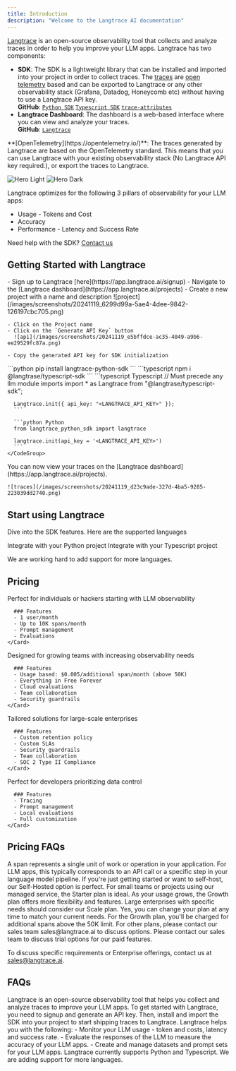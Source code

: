 ```yaml
---
title: Introduction
description: "Welcome to the Langtrace AI documentation"
---
```


[Langtrace](https://langtrace.ai/) is an open-source observability tool that collects and analyze traces in order to help you improve your LLM apps. Langtrace has two components:

- **SDK**: The SDK is a lightweight library that can be installed and imported into your project in order to collect traces. The [traces](https://opentelemetry.io/docs/concepts/signals/traces/) are [open telemetry](https://opentelemetry.io/) based and can be exported to Langtrace or any other observability stack (Grafana, Datadog, Honeycomb etc) without having to use a Langtrace API key.
  <br />
  **GitHub**: [`Python SDK`](https://github.com/Scale3-Labs/langtrace-python-sdk)
  [`Typescript SDK`](https://github.com/Scale3-Labs/langtrace-typescript-sdk) [`trace-attributes`](https://github.com/Scale3-Labs/langtrace-trace-attributes)
- **Langtrace Dashboard**: The dashboard is a web-based interface where you can view and analyze your traces.
  <br />
  **GitHub**: [`Langtrace`](https://github.com/Scale3-Labs/langtrace)

<Note>
  **[OpenTelemetry](https://opentelemetry.io/)**: The traces generated by
  Langtrace are based on the OpenTelemetry standard. This means that you can use
  Langtrace with your existing observability stack (No Langtrace API key
  required.), or export the traces to Langtrace.
</Note>

<img
  className="block dark:hidden"
  src="/images/metrics-light.png"
  alt="Hero Light"
/>
<img
  className="hidden dark:block"
  src="/images/metrics-dark.png"
  alt="Hero Dark"
/>

Langtrace optimizes for the following 3 pillars of observability for your LLM apps:

- Usage - Tokens and Cost
- Accuracy
- Performance - Latency and Success Rate

Need help with the SDK? [Contact us](https://calendar.app.google/Go5gXNPcqZjAY4i47)

## Getting Started with Langtrace

<Steps>
  <Step title="Sign up and Generate API Key">
    - Sign up to Langtrace [here](https://app.langtrace.ai/signup)
    - Navigate to the [Langtrace dashboard](https://app.langtrace.ai/projects)
    - Create a new project with a name and description
      ![project](/images/screenshots/20241119_6299d99a-5ae4-4dee-9842-126197cbc705.png)

    - Click on the Project name
    - Click on the `Generate API Key` button
      ![api](/images/screenshots/20241119_e5bffdce-ac35-4049-a9b6-ee29529fc87a.png)

    - Copy the generated API key for SDK initialization
  </Step>

  <Step title="Install the SDK">
    <Tabs>
      <Tab title="Python">
        ```python
        pip install langtrace-python-sdk
        ```
      </Tab>
      <Tab title="Typescript">
        ```typescript
        npm i @langtrase/typescript-sdk
        ```
      </Tab>
    </Tabs>
  </Step>

  <Step title="Initialize the SDK">
    <CodeGroup>
      ```typescript Typescript
      // Must precede any llm module imports
      import * as Langtrace from "@langtrase/typescript-sdk";

      Langtrace.init({ api_key: "<LANGTRACE_API_KEY>" });
      ```

      ```python Python
      from langtrace_python_sdk import langtrace

      langtrace.init(api_key = '<LANGTRACE_API_KEY>')
      ```
    </CodeGroup>
  </Step>

  <Step title="View Your Traces">
    You can now view your traces on the [Langtrace dashboard](https://app.langtrace.ai/projects).

    ![traces](/images/screenshots/20241119_d23c9ade-327d-4ba5-9285-223039dd2740.png)
  </Step>
</Steps>

## Start using Langtrace

Dive into the SDK features. Here are the supported languages

<CardGroup cols={2}>
  <Card
    title="Python SDK"
    icon="python"
    href="/sdk/python_sdk"
  >
    Integrate with your Python project
  </Card>
  <Card
    title="Typescript SDK"
    icon="node-js"
    href="/sdk/typescript_sdk"
  >
     Integrate with your Typescript project
  </Card>

</CardGroup>

We are working hard to add support for more languages.

## Pricing

<Tabs>
  <Tab title="Starter">
    <Card title="Free Forever">
      Perfect for individuals or hackers starting with LLM observability

      ### Features
      - 1 user/month
      - Up to 10K spans/month
      - Prompt management
      - Evaluations
    </Card>
  </Tab>

  <Tab title="Growth">
    <Card title="$39/user/month">
      Designed for growing teams with increasing observability needs

      ### Features
      - Usage based: $0.005/additional span/month (above 50K)
      - Everything in Free Forever
      - Cloud evaluations
      - Team collaboration
      - Security guardrails
    </Card>
  </Tab>

  <Tab title="Scale">
    <Card title="Enterprise - Custom Pricing">
      Tailored solutions for large-scale enterprises

      ### Features
      - Custom retention policy
      - Custom SLAs
      - Security guardrails
      - Team collaboration
      - SOC 2 Type II Compliance
    </Card>
  </Tab>

  <Tab title="Self-Hosted">
    <Card title="Free to Start">
      Perfect for developers prioritizing data control

      ### Features
      - Tracing
      - Prompt management
      - Local evaluations
      - Full customization
    </Card>
  </Tab>
</Tabs>

## Pricing FAQs

<Accordion title="What is a span?">
  A span represents a single unit of work or operation in your application. For LLM apps, this typically corresponds to an API call or a specific step in your language model pipeline.
</Accordion>

<Accordion title="How do I know which plan is right for me?">
  If you're just getting started or want to self-host, our Self-Hosted option is perfect. For small teams or projects using our managed service, the Starter plan is ideal. As your usage grows, the Growth plan offers more flexibility and features. Large enterprises with specific needs should consider our Scale plan.
</Accordion>

<Accordion title="Can I upgrade or downgrade my plan?">
  Yes, you can change your plan at any time to match your current needs.
</Accordion>

<Accordion title="What happens if I exceed my plan's limits?">
  For the Growth plan, you'll be charged for additional spans above the 50K limit. For other plans, please contact our sales team sales@langtrace.ai to discuss options.
</Accordion>

<Accordion title="Do you offer a free trial of paid features?">
  Please contact our sales team to discuss trial options for our paid features.
</Accordion>

To discuss specific requirements or Enterprise offerings, contact us at sales@langtrace.ai.

## FAQs

<Accordion title="What is Langtrace?">
  Langtrace is an open-source observability tool that helps you collect and analyze traces to improve your LLM apps.
</Accordion>

<Accordion title="How do I get started with Langtrace?">
  To get started with Langtrace, you need to signup and generate an API key. Then, install and import the SDK into your project to start shipping traces to Langtrace.
</Accordion>

<Accordion title="What are the benefits of using Langtrace?">
  Langtrace helps you with the following:
  - Monitor your LLM usage - token and costs, latency and success rate.
  - Evaluate the responses of the LLM to measure the accuracy of your LLM apps.
  - Create and manage datasets and prompt sets for your LLM apps.
</Accordion>

<Accordion title="What languages does Langtrace support?">
  Langtrace currently supports Python and Typescript. We are adding support for more languages.
</Accordion>
